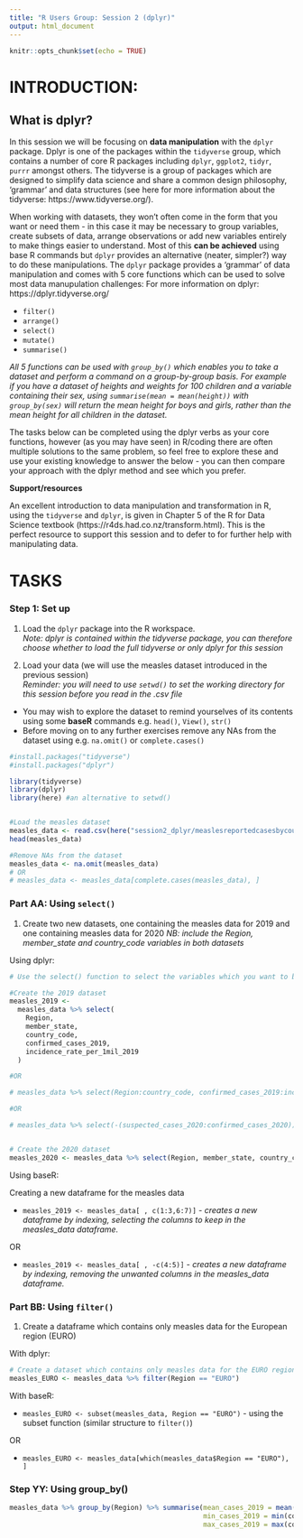 ```yaml
---
title: "R Users Group: Session 2 (dplyr)"
output: html_document
---
```


```r
knitr::opts_chunk$set(echo = TRUE)
```


# INTRODUCTION: 

## What is dplyr?

In this session we will be focusing on **data manipulation** with the `dplyr` package. Dplyr is one of the packages within the `tidyverse` group, which contains a number of core R packages including `dplyr`, `ggplot2`, `tidyr`, `purrr` amongst others. The tidyverse is a group of packages which are designed to simplify data science and share a common design philosophy, 'grammar' and data structures (see here for more information about the tidyverse: https://www.tidyverse.org/).

When working with datasets, they won't often come in the form that you want or need them - in this case it may be necessary to group variables, create subsets of data, arrange observations or add new variables entirely to make things easier to understand. Most of this **can be achieved** using base R commands but `dplyr` provides an alternative (neater, simpler?) way to do these manipulations. The `dplyr` package provides a 'grammar' of data manipulation and comes with 5 core functions which can be used to solve most data manupulation challenges: 
For more information on dplyr: https://dplyr.tidyverse.org/

- `filter()`
- `arrange()`
- `select()`
- `mutate()`
- `summarise()`

*All 5 functions can be used with `group_by()` which enables you to take a dataset and perform a command on a group-by-group basis. For example if you have a dataset of heights and weights for 100 children and a variable containing their sex, using `summarise(mean = mean(height))` with `group_by(sex)` will return the mean height for boys and girls, rather than the mean height for all children in the dataset. *

The tasks below can be completed using the dplyr verbs as your core functions, however (as you may have seen) in R/coding there are often multiple solutions to the same problem, so feel free to explore these and use your existing knowledge to answer the below - you can then compare your approach with the dplyr method and see which you prefer. 

**Support/resources**

An excellent introduction to data manipulation and transformation in R, using the `tidyverse` and `dplyr`, is given in Chapter 5 of the R for Data Science textbook (https://r4ds.had.co.nz/transform.html). This is the perfect resource to support this session and to defer to for further help with manipulating data.  



# TASKS 

### Step 1: Set up

1. Load the `dplyr` package into the R workspace.  
*Note: dplyr is contained within the tidyverse package, you can therefore choose whether to load the full tidyverse or only dplyr for this session*

2. Load your data (we will use the measles dataset introduced in the previous session)  
*Reminder: you will need to use `setwd()` to set the working directory for this session before you read in the .csv file*  
- You may wish to explore the dataset to remind yourselves of its contents using some **baseR** commands e.g. `head()`, `View()`, `str()`  
- Before moving on to any further exercises remove any NAs from the dataset using e.g. `na.omit()` or `complete.cases()`

```r

#install.packages("tidyverse")
#install.packages("dplyr")

library(tidyverse)
library(dplyr)
library(here) #an alternative to setwd()


#Load the measles dataset
measles_data <- read.csv(here("session2_dplyr/measlesreportedcasesbycountry.csv"))
head(measles_data)

#Remove NAs from the dataset
measles_data <- na.omit(measles_data)
# OR
# measles_data <- measles_data[complete.cases(measles_data), ]
```


### Part AA: Using `select()`

1. Create two new datasets, one containing the measles data for 2019 and one containing measles data for 2020 
*NB: include the Region, member_state and country_code variables in both datasets* 

Using dplyr:
```r

# Use the select() function to select the variables which you want to be contained in the new dataset

#Create the 2019 dataset
measles_2019 <-
  measles_data %>% select(
    Region,
    member_state,
    country_code,
    confirmed_cases_2019,
    incidence_rate_per_1mil_2019
  )

#OR

# measles_data %>% select(Region:country_code, confirmed_cases_2019:incidence_rate_per_1mil_2019)

#OR

# measles_data %>% select(-(suspected_cases_2020:confirmed_cases_2020))


# Create the 2020 dataset
measles_2020 <- measles_data %>% select(Region, member_state, country_code, confirmed_cases_2019, incidence_rate_per_1mil_2019)


```

Using baseR:

Creating a new dataframe for the measles data

- `measles_2019 <- measles_data[ , c(1:3,6:7)]` - *creates a new dataframe by indexing, selecting the columns to keep in the measles_data dataframe.*  

OR  

- `measles_2019 <- measles_data[ , -c(4:5)]` - *creates a new dataframe by indexing, removing the unwanted columns in the measles_data dataframe.* 


### Part BB: Using `filter()`

1. Create a dataframe which contains only measles data for the European region (EURO)

With dplyr:

```r

# Create a dataset which contains only measles data for the EURO region
measles_EURO <- measles_data %>% filter(Region == "EURO")

```

With baseR:

- `measles_EURO <- subset(measles_data, Region == "EURO")` - using the subset function (similar structure to `filter()`)

OR

- `measles_EURO <- measles_data[which(measles_data$Region == "EURO"), ]`

### Step YY: Using group_by() 

```r

measles_data %>% group_by(Region) %>% summarise(mean_cases_2019 = mean(confirmed_cases_2019),
                                                min_cases_2019 = min(confirmed_cases_2019),
                                                max_cases_2019 = max(confirmed_cases_2019))

```




